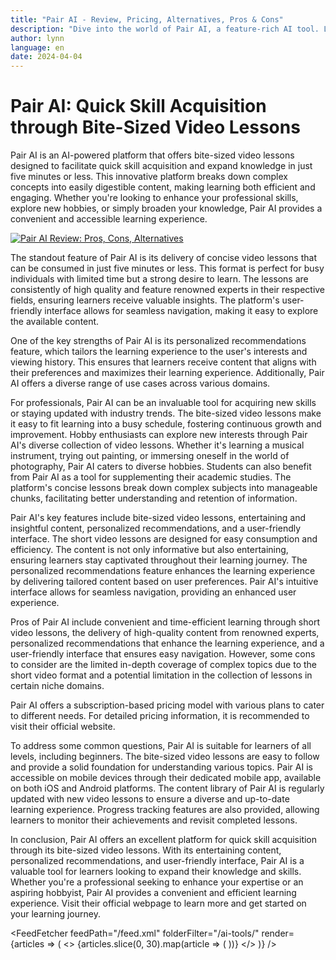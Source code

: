 ```yaml
---
title: "Pair AI - Review, Pricing, Alternatives, Pros & Cons"
description: "Dive into the world of Pair AI, a feature-rich AI tool. Learn about its features, pricing, and how it's making an impact. Don't miss out!"
author: lynn
language: en
date: 2024-04-04
---
```


# Pair AI: Quick Skill Acquisition through Bite-Sized Video Lessons
        
Pair AI is an AI-powered platform that offers bite-sized video lessons designed to facilitate quick skill acquisition and expand knowledge in just five minutes or less. This innovative platform breaks down complex concepts into easily digestible content, making learning both efficient and engaging. Whether you're looking to enhance your professional skills, explore new hobbies, or simply broaden your knowledge, Pair AI provides a convenient and accessible learning experience.


<BlogHeader />


[![Pair AI Review: Pros, Cons, Alternatives](/ai-tools/pair-ai.png)](https://pairai.com/)



The standout feature of Pair AI is its delivery of concise video lessons that can be consumed in just five minutes or less. This format is perfect for busy individuals with limited time but a strong desire to learn. The lessons are consistently of high quality and feature renowned experts in their respective fields, ensuring learners receive valuable insights. The platform's user-friendly interface allows for seamless navigation, making it easy to explore the available content.

One of the key strengths of Pair AI is its personalized recommendations feature, which tailors the learning experience to the user's interests and viewing history. This ensures that learners receive content that aligns with their preferences and maximizes their learning experience. Additionally, Pair AI offers a diverse range of use cases across various domains.

For professionals, Pair AI can be an invaluable tool for acquiring new skills or staying updated with industry trends. The bite-sized video lessons make it easy to fit learning into a busy schedule, fostering continuous growth and improvement. Hobby enthusiasts can explore new interests through Pair AI's diverse collection of video lessons. Whether it's learning a musical instrument, trying out painting, or immersing oneself in the world of photography, Pair AI caters to diverse hobbies. Students can also benefit from Pair AI as a tool for supplementing their academic studies. The platform's concise lessons break down complex subjects into manageable chunks, facilitating better understanding and retention of information.

Pair AI's key features include bite-sized video lessons, entertaining and insightful content, personalized recommendations, and a user-friendly interface. The short video lessons are designed for easy consumption and efficiency. The content is not only informative but also entertaining, ensuring learners stay captivated throughout their learning journey. The personalized recommendations feature enhances the learning experience by delivering tailored content based on user preferences. Pair AI's intuitive interface allows for seamless navigation, providing an enhanced user experience.

Pros of Pair AI include convenient and time-efficient learning through short video lessons, the delivery of high-quality content from renowned experts, personalized recommendations that enhance the learning experience, and a user-friendly interface that ensures easy navigation. However, some cons to consider are the limited in-depth coverage of complex topics due to the short video format and a potential limitation in the collection of lessons in certain niche domains.

Pair AI offers a subscription-based pricing model with various plans to cater to different needs. For detailed pricing information, it is recommended to visit their official website.

To address some common questions, Pair AI is suitable for learners of all levels, including beginners. The bite-sized video lessons are easy to follow and provide a solid foundation for understanding various topics. Pair AI is accessible on mobile devices through their dedicated mobile app, available on both iOS and Android platforms. The content library of Pair AI is regularly updated with new video lessons to ensure a diverse and up-to-date learning experience. Progress tracking features are also provided, allowing learners to monitor their achievements and revisit completed lessons.

In conclusion, Pair AI offers an excellent platform for quick skill acquisition through its bite-sized video lessons. With its entertaining content, personalized recommendations, and user-friendly interface, Pair AI is a valuable tool for learners looking to expand their knowledge and skills. Whether you're a professional seeking to enhance your expertise or an aspiring hobbyist, Pair AI provides a convenient and efficient learning experience. Visit their official webpage to learn more and get started on your learning journey.


<AdComponent />


<FeedFetcher feedPath="/feed.xml" folderFilter="/ai-tools/" render={articles => (
    <>
        <Cards>
            {articles.slice(0, 30).map(article => (
                <Card key={article.link} title={article.title} href={article.link} />
            ))}
        </Cards>
    </>
)} />

